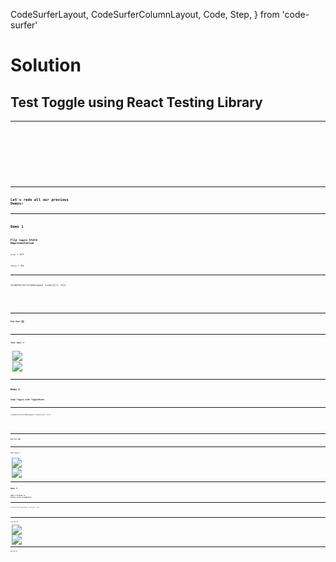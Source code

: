   CodeSurferLayout,
  CodeSurferColumnLayout,
  Code,
  Step,
} from 'code-surfer'

# Solution

## Test Toggle using React Testing Library

---

<CodeSurferLayout>
  <Code
    code={require('!!raw-loader!./Toggle.test.0.js').default}
    focus="2[44:67]"
    lang="jsx"
    title="Test Toggle using React Testing Library"
  />
  <Code
    code={require('!!raw-loader!./Toggle.test.1.js').default}
    focus="2[10:15],7"
    lang="jsx"
    title="Test Toggle using React Testing Library"
    subtitle="Deep rendering"
  />
  <Code
    code={require('!!raw-loader!./Toggle.test.2.js').default}
    focus="7[13:21],9"
    lang="jsx"
    title="Test Toggle using React Testing Library"
    subtitle="Assert that the User sees 👀 'Off' text"
  />
  <Code
    code={require('!!raw-loader!./Toggle.test.3.js').default}
    focus="7[24:34],10"
    lang="jsx"
    title="Test Toggle using React Testing Library"
    subtitle="Assert that the User doesn't see 🙈 'On' text"
  />
  <Code
    code={require('!!raw-loader!./Toggle.test.4.js').default}
    focus="12[21:39]"
    lang="jsx"
    title="Test Toggle using React Testing Library"
    subtitle="User tries to find 🧐 a 'Toggle' text"
  />
  <Code
    code={require('!!raw-loader!./Toggle.test.4.js').default}
    focus="2[27:35],12"
    lang="jsx"
    title="Test Toggle using React Testing Library"
    subtitle="Then click it! 🖱"
  />
  <Code
    code={require('!!raw-loader!./Toggle.test.js').default}
    focus="16:17"
    lang="jsx"
    title="Test Toggle using React Testing Library"
    subtitle="Assert that the User now sees 👀 'On' instead of 'Off' text"
  />
  <Code
    code={require('!!raw-loader!./Toggle.test.js').default}
    focus="2,8:17"
    lang="jsx"
    title="Test Toggle using React Testing Library"
  />
</CodeSurferLayout>

---

## Let's redo all our previous Demos!

---

## Demo 1

### Flip `toggle` State Representation

`true` ➡ Off

`false` ➡ On

---

<CodeSurferColumnLayout sizes={[1, 1]}>

<Step>
  <Code
    code={require('!!raw-loader!./Toggle.js').default}
    focus="6[13:17],16[15:48]"
    lang="jsx"
    title="Flip toggle State Representation"
    subtitle="true ➡ On | false ➡ Off"
  />
  <Code
    code={require('!!raw-loader!./ToggleFlipped.js').default}
    focus="6[13:16],16[16]"
    lang="jsx"
    title="Flip toggle State Representation"
    subtitle="true ➡ Off | false ➡ On"
  />
</Step>

</CodeSurferColumnLayout>

---

### End User 🆗

<ToggleFlipped />

---

### Test User ✅

<Split>
  <Image
    src={require('file-loader!./demo-1-test-result.png')}
    style={{
      margin: 'auto',
      height: '40vh',
      width: '40vw',
      backgroundPosition: 'right',
      backgroundSize: 'contain',
    }}
  />
  <Image
    src={require('file-loader!./demo-1-test-coverage.png')}
    style={{
      margin: '0 auto 0 0',
      height: '60vh',
      width: '60vw',
      backgroundPosition: 'left',
      backgroundSize: 'contain',
    }}
  />
</Split>

---

## Demo 2

### Swap Toggle with ToggleHooks

---

<CodeSurferColumnLayout sizes={[1, 1]}>

<Step title="Swap Toggle with ToggleHooks">
  <Code
    code={require('!!raw-loader!./App.js').default}
    focus="2[23:28]"
    lang="jsx"
    subtitle="Before"
  />
  <Code
    code={require('!!raw-loader!./AppHooks.js').default}
    focus="2[23:33]"
    lang="jsx"
    subtitle="After"
  />
</Step>

</CodeSurferColumnLayout>

---

### End User 🆗

<ToggleHooks />

---

### Test User ✅

<Split>
  <Image
    src={require('file-loader!./demo-2-test-result.png')}
    style={{
      margin: 'auto',
      height: '40vh',
      width: '40vw',
      backgroundPosition: 'right',
      backgroundSize: 'contain',
    }}
  />
  <Image
    src={require('file-loader!./demo-2-test-coverage.png')}
    style={{
      margin: '0 auto 0 0',
      height: '60vh',
      width: '60vw',
      backgroundPosition: 'left',
      backgroundSize: 'contain',
    }}
  />
</Split>

---

## Demo 3

### Make a mistake in Button event propagation

---

<CodeSurferColumnLayout sizes={[1, 1]}>

<Step>
  <Code
    code={require('!!raw-loader!./Button.js').default}
    focus="6[12:48]"
    lang="jsx"
    title="Careful Developer 🧐"
    subtitle="Pass onClick props correctly"
  />
  <Code
    code={require('!!raw-loader!./ButtonMistake.js').default}
    focus="6[12:19]"
    lang="jsx"
    title="Careless Developer 🥴"
    subtitle="Forget to pass onClick props"
  />
</Step>

</CodeSurferColumnLayout>

---

### Test User ❌

<Split>
  <Image
    src={require('file-loader!./demo-3-test-result.png')}
    style={{
      margin: 'auto',
      height: '55vh',
      width: '55vw',
      backgroundPosition: 'right',
      backgroundSize: 'contain',
    }}
  />
  <Image
    src={require('file-loader!./demo-3-test-coverage.png')}
    style={{
      margin: '0 auto 0 0',
      height: '60vh',
      width: '60vw',
      backgroundPosition: 'left',
      backgroundSize: 'contain',
    }}
  />
</Split>

---

### End User 😡

<ToggleMistake />
